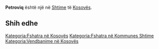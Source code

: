 {{Fshat në 
 | Emri                = Petroviq
 | EmriAlt                = 
 | NAME_SHORT_FORM=      
 | NAME_GENERIC=      
 | NAME_SORT_NAME_RO=      PETROVIQ
 | FULL_NAME_RO = Petroviq
 | FULL_NAME_ND_RO=Petroviq
 | SORT_NAME_RG=PETROVIQ
 | FULL_NAME_RG=Petroviq
 | FULL_NAME_ND_RG=Petroviq
 | SRP_NAME_SHORT_FORM=      
 | SRP_NAME_GENERIC=      
 | SRP_NAME_SORT_NAME_RO=      
 | SRP_FULL_NAME_RO = 
 | SRP_FULL_NAME_ND_RO=
 | SRP_SORT_NAME_RG=
 | SRP_FULL_NAME_RG=
 | SRP_FULL_NAME_ND_RG=
 | Emri (Rasa dhanore) = 
 | Figura              = 
 | Shteti              = Kosovo
 | Komuna              = Shtime
 | Kodi postar         = 
 | Sipërfaqja          = 

 | Popullsia           = 

 | Regj. i popullsisë  = 
 | Dend. e popullsisë  = 
 | Faqja zyrtare       = 
 <!--- Koordinatat ----> 
 | Gjerësia            = 42.449444
 | Gjatësia            = 21.040556
 | Lartësia            = 
}}
'''Petroviq''' është një [[]] në [[Shtime]] të [[Kosovës]].

<!-- == Gjeografia == -->
<!-- == Historia == -->
<!-- == Demografia == -->
== Shih edhe ==
{{Komuna Shtime}}
{{Kosovo-Administrata-Cung}}

[[Kategoria:Fshatra në Kosovës]]
[[Kategoria:Fshatra në Kommunes Shtime]]
[[Kategoria:Vendbanime në Kosovës]]